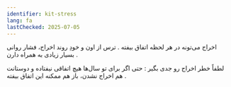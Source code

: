 ```yaml
---
identifier: kit-stress
lang: fa
lastChecked: 2025-07-05
---
```


اخراج می‌تونه در هر لحظه اتفاق بیفته
.
ترس از اون و خودِ روند اخراج، فشار روانی بسیار زیادی به همراه دارن
.

<BlockBox identifier="stress">
    <Block identifier="stress" collection="flyers" />
</BlockBox>

لطفاً خطر اخراج رو جدی بگیر
:
حتی اگر برای تو سال‌ها هیچ اتفاقی نیفتاده و دوستانت هم اخراج نشدن، باز هم ممکنه این اتفاق بیفته
.
